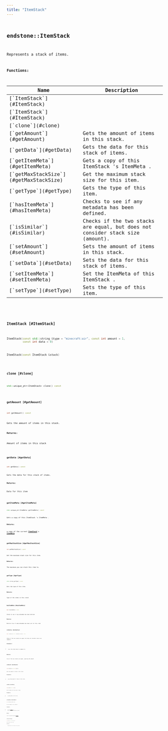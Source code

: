 ```yaml
---
title: "ItemStack"
---
```


## <code className="doc-symbol doc-symbol-class"/> endstone::ItemStack

Represents a stack of items.


















**Functions:**

<table>
<thead>
   <tr>
      <th>Name</th>
      <th>Description</th>
   </tr>
</thead>
<tbody>
<tr key="classendstone_1_1_item_stack_1a461336ebca90be761e3d5316621ec234">
    <td>[`ItemStack`](#ItemStack)</td>
    <td></td>
</tr>
<tr key="classendstone_1_1_item_stack_1ad3c33286ebce8800dcf0285a6f0e301a">
    <td>[`ItemStack`](#ItemStack)</td>
    <td></td>
</tr>
<tr key="classendstone_1_1_item_stack_1a2c8607d72960a4ac9189ad25eb1fd8a0">
    <td>[`clone`](#clone)</td>
    <td></td>
</tr>
<tr key="classendstone_1_1_item_stack_1a0dd7a79674dcefdf8255ed48bc88de4a">
    <td>[`getAmount`](#getAmount)</td>
    <td>Gets the amount of items in this stack.</td>
</tr>
<tr key="classendstone_1_1_item_stack_1a3f2c4792c2ddb697945ad8458a41e319">
    <td>[`getData`](#getData)</td>
    <td>Gets the data for this stack of items.</td>
</tr>
<tr key="classendstone_1_1_item_stack_1adb74392c2405e46b8c61aedd3bccb5f8">
    <td>[`getItemMeta`](#getItemMeta)</td>
    <td>Gets a copy of this ItemStack 's ItemMeta .</td>
</tr>
<tr key="classendstone_1_1_item_stack_1add1c91b0b2f804dbe72efd6991a61b36">
    <td>[`getMaxStackSize`](#getMaxStackSize)</td>
    <td>Get the maximum stack size for this item.</td>
</tr>
<tr key="classendstone_1_1_item_stack_1afe762ec02731da9569f15eb3ecc4e0f8">
    <td>[`getType`](#getType)</td>
    <td>Gets the type of this item.</td>
</tr>
<tr key="classendstone_1_1_item_stack_1a5b24b8e07a34c657516340bf8c5b59ed">
    <td>[`hasItemMeta`](#hasItemMeta)</td>
    <td>Checks to see if any metadata has been defined.</td>
</tr>
<tr key="classendstone_1_1_item_stack_1aeb93a9a474a043a67738f0838d79c2b4">
    <td>[`isSimilar`](#isSimilar)</td>
    <td>Checks if the two stacks are equal, but does not consider stack size (amount).</td>
</tr>
<tr key="classendstone_1_1_item_stack_1afd9e055aeb937c5b3da9ecc2cf9baecc">
    <td>[`setAmount`](#setAmount)</td>
    <td>Sets the amount of items in this stack.</td>
</tr>
<tr key="classendstone_1_1_item_stack_1a319d00f3ef1c99fed2b9366a7519e482">
    <td>[`setData`](#setData)</td>
    <td>Sets the data for this stack of items.</td>
</tr>
<tr key="classendstone_1_1_item_stack_1a71ae31684a695fc854a2df838cefa02b">
    <td>[`setItemMeta`](#setItemMeta)</td>
    <td>Set the ItemMeta of this ItemStack .</td>
</tr>
<tr key="classendstone_1_1_item_stack_1a5e9d312e084681c548c2260f2a1f32ce">
    <td>[`setType`](#setType)</td>
    <td>Sets the type of this item.</td>
</tr>
</tbody>
</table>

### <code className="doc-symbol doc-symbol-function"/> ItemStack [#ItemStack]



```cpp
ItemStack(const std::string &type = "minecraft:air", const int amount = 1,
          const int data = 0)
```

```cpp
ItemStack(const ItemStack &stack)
```
### <code className="doc-symbol doc-symbol-function"/> clone [#clone]

```cpp
std::unique_ptr<ItemStack> clone() const
```
### <code className="doc-symbol doc-symbol-function"/> getAmount [#getAmount]

```cpp
int getAmount() const
```

Gets the amount of items in this stack.





**Returns:**

Amount of items in this stack 





        
### <code className="doc-symbol doc-symbol-function"/> getData [#getData]

```cpp
int getData() const
```

Gets the data for this stack of items.





**Returns:**

Data for this item 





        
### <code className="doc-symbol doc-symbol-function"/> getItemMeta [#getItemMeta]

```cpp
std::unique_ptr<ItemMeta> getItemMeta() const
```

Gets a copy of this ItemStack 's ItemMeta .





**Returns:**

a copy of the current [**ItemStack**](classendstone_1_1_item_stack.md)'s [**ItemMeta**](classendstone_1_1_item_meta.md) 





        
### <code className="doc-symbol doc-symbol-function"/> getMaxStackSize [#getMaxStackSize]

```cpp
int getMaxStackSize() const
```

Get the maximum stack size for this item.





**Returns:**

The maximum you can stack this item to. 





        
### <code className="doc-symbol doc-symbol-function"/> getType [#getType]

```cpp
std::string getType() const
```

Gets the type of this item.





**Returns:**

Type of the items in this stack 





        
### <code className="doc-symbol doc-symbol-function"/> hasItemMeta [#hasItemMeta]

```cpp
bool hasItemMeta() const
```

Checks to see if any metadata has been defined.





**Returns:**

Returns true if some metadata has been set for this item 





        
### <code className="doc-symbol doc-symbol-function"/> isSimilar [#isSimilar]

```cpp
bool isSimilar(const ItemStack &other) const
```

Checks if the two stacks are equal, but does not consider stack size (amount).





**Parameters:**


* `other` the item stack to compare to 



**Returns:**

true if the two stacks are equal, ignoring the amount 





        
### <code className="doc-symbol doc-symbol-function"/> setAmount [#setAmount]

```cpp
void setAmount(const int amount)
```

Sets the amount of items in this stack.





**Parameters:**


* `amount` New amount of items in this stack 




        
### <code className="doc-symbol doc-symbol-function"/> setData [#setData]

```cpp
void setData(const int data)
```

Sets the data for this stack of items.





**Parameters:**


* `data` New data for this item 




        
### <code className="doc-symbol doc-symbol-function"/> setItemMeta [#setItemMeta]

```cpp
bool setItemMeta(ItemMeta *meta)
```

Set the ItemMeta of this ItemStack .





**Parameters:**


* `meta` new [**ItemMeta**](classendstone_1_1_item_meta.md), or null to indicate meta data be cleared. 



**Returns:**

True if successfully applied [**ItemMeta**](classendstone_1_1_item_meta.md) 





        
### <code className="doc-symbol doc-symbol-function"/> setType [#setType]

```cpp
void setType(const std::string &type)
```

Sets the type of this item.





**Parameters:**


* `type` New type to set the items in this stack to 




        